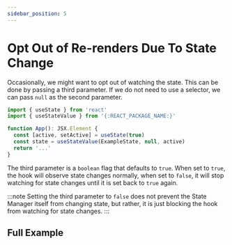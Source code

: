 ```yaml
---
sidebar_position: 5
---
```



# Opt Out of Re-renders Due To State Change

Occasionally, we might want to opt out of watching the state. This can be done by passing a third parameter. If we do not need to use a selector, we can pass `null` as the second parameter.

```jsx
import { useState } from 'react'
import { useStateValue } from '{:REACT_PACKAGE_NAME:}'

function App(): JSX.Element {
  const [active, setActive] = useState(true)
  const state = useStateValue(ExampleState, null, active)
  return '...'
}
```

The third parameter is a `boolean` flag that defaults to `true`. When set to `true`, the hook will observe state changes normally, when set to `false`, it will stop watching for state changes until it is set back to `true` again.

:::note
Setting the third parameter to `false` does not prevent the State Manager itself from changing state, but rather, it is just blocking the hook from watching for state changes.
:::

## Full Example

<SimpleWebPlayground code={CODE_EXAMPLE} />
